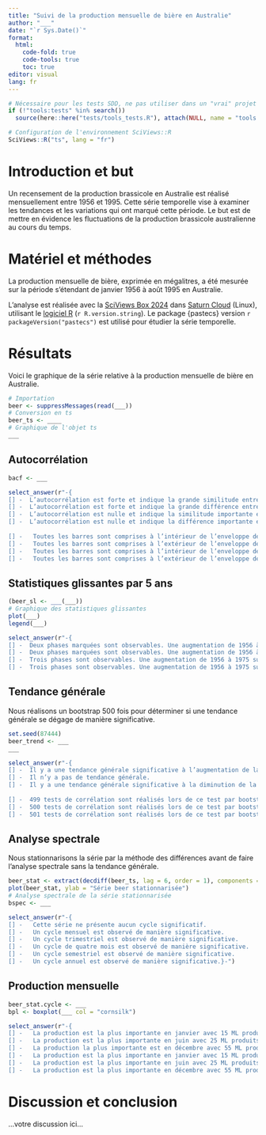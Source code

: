 ```yaml
---
title: "Suivi de la production mensuelle de bière en Australie"
author: "___"
date: "`r Sys.Date()`"
format:
  html:
    code-fold: true
    code-tools: true
    toc: true
editor: visual
lang: fr
---
```


```r
# Nécessaire pour les tests SDD, ne pas utiliser dans un "vrai" projet
if (!"tools:tests" %in% search())
  source(here::here("tests/tools_tests.R"), attach(NULL, name = "tools:tests"))

# Configuration de l'environnement SciViews::R
SciViews::R("ts", lang = "fr")
```

# Introduction et but

Un recensement de la production brassicole en Australie est réalisé mensuellement entre 1956 et 1995. Cette série temporelle vise à examiner les tendances et les variations qui ont marqué cette période. Le but est de mettre en évidence les fluctuations de la production brassicole australienne au cours du temps.

# Matériel et méthodes

La production mensuelle de bière, exprimée en mégalitres, a été mesurée sur la période s'étendant de janvier 1956 à août 1995 en Australie.

L'analyse est réalisée avec la [SciViews Box 2024](https://www.sciviews.org/software/svbox/) dans [Saturn Cloud](https://saturncloud.io) (Linux), utilisant le [logiciel R](https://www.r-project.org) (`r R.version.string`). Le package {pastecs} version `r packageVersion("pastecs")` est utilisé pour étudier la série temporelle.

# Résultats

Voici le graphique de la série relative à la production mensuelle de bière en Australie.

<!--% Importez le jeu de données `beer.csv` qui est dans le dossier `data`. Transformez-le en objet **ts** que vous nommerez `beer_ts`. Assurez-vous d'obtenir un objet dont la classe principale est **ts** et non **mts**. Définissez judicieusement le début, la fin et la fréquence de la série. Affichez le graphique de votre objet **ts**. Ajoutez les labels suivants "Temps [année]" et "Production mensuelle de bière [ML]". -->

```r
# Importation 
beer <- suppressMessages(read(___))
# Conversion en ts
beer_ts <- ____
# Graphique de l'objet ts
___
```

## Autocorrélation

<!--% Représentez graphiquement l'autocorrélation de la série. -->

```r
bacf <- ___
```

```r
select_answer(r"-{
[] -  L’autocorrélation est forte et indique la grande similitude entre la série initiale et la série décalée.
[] -  L’autocorrélation est forte et indique la grande différence entre la série initiale et la série décalée.
[] -  L’autocorrélation est nulle et indique la similitude importante entre la série initiale et la série décalée.
[] -  L’autocorrélation est nulle et indique la différence importante entre la série initiale et la série décalée.
  
[] -   Toutes les barres sont comprises à l’intérieur de l’enveloppe de confiance à 5%.
[] -   Toutes les barres sont comprises à l’extérieur de l’enveloppe de confiance à 5%.
[] -   Toutes les barres sont comprises à l’intérieur de l’enveloppe de confiance à 95%.
[] -   Toutes les barres sont comprises à l’extérieur de l’enveloppe de confiance à 95%.}-")
```

## Statistiques glissantes par 5 ans

<!--% Calculez des statistiques pertinentes pour cette série. Découpez votre série en pas de temps de 5 ans. Réalisez ensuite un graphique de ces statistiques en y intégrant les médianes par bloc. Ajoutez des labels et une légende en français. -->

```r
(beer_sl <- ___(___))
# Graphique des statistiques glissantes
plot(___)
legend(___)
```

```r
select_answer(r"-{
[] -  Deux phases marquées sont observables. Une augmentation de 1956 à 1980 suivi par une diminution similaire à l’augmentation de la production.
[] -  Deux phases marquées sont observables. Une augmentation de 1956 à 1980 suivis par une diminution légère.
[] -  Trois phases sont observables. Une augmentation de 1956 à 1975 suivis par une phase stationnaire de 10 ans puis d’une diminution similaire à l’augmentation initiale de la production.
[] -  Trois phases sont observables. Une augmentation de 1956 à 1975 suivis par une phase stationnaire de 10 ans puis d’une diminution légère de la production.}-")
```

## Tendance générale

Nous réalisons un bootstrap 500 fois pour déterminer si une tendance générale se dégage de manière significative.

<!--%  Effectuez un test de tendance générale par bootstrap avec une valeur de R de 500. Visualisez les résultats du test à l'aide de graphiques. -->

```r
set.seed(87444)
beer_trend <- ___
___
```

```r
select_answer(r"-{
[] -  Il y a une tendance générale significative à l’augmentation de la série.
[] -  Il n’y a pas de tendance générale.
[] -  Il y a une tendance générale significative à la diminution de la série.
  
[] -  499 tests de corrélation sont réalisés lors de ce test par bootstrap.
[] -  500 tests de corrélation sont réalisés lors de ce test par bootstrap.
[] -  501 tests de corrélation sont réalisés lors de ce test par bootstrap.}-")
```

## Analyse spectrale

Nous stationnarisons la série par la méthode des différences avant de faire l'analyse spectrale sans la tendance générale.

<!--%  Effectuez une analyse spectrale de votre série. Réalisez un périodogramme lissé avec des valeurs de 3 et de 5. Le code prérempli permet de stationnariser la série (il sera étudié au module 5 et vous n'avez pas besoin de le comprendre, juste accepter que la série est stationnarisée). -->

```r
beer_stat <- extract(decdiff(beer_ts, lag = 6, order = 1), components = 1)
plot(beer_stat, ylab = "Série beer stationnarisée")
# Analyse spectrale de la série stationnarisée
bspec <- ___
```

```r
select_answer(r"-{
[] -   Cette série ne présente aucun cycle significatif.
[] -   Un cycle mensuel est observé de manière significative.
[] -   Un cycle trimestriel est observé de manière significative.
[] -   Un cycle de quatre mois est observé de manière significative.
[] -   Un cycle semestriel est observé de manière significative.
[] -   Un cycle annuel est observé de manière significative.}-")
```

## Production mensuelle

<!--% Réalisez un graphique en boites de dispersion parallèles (une boite de dispersion par mois) de la composante stationnarisée `beer_stat`. -->

```r
beer_stat.cycle <- ___
bpl <- boxplot(___ col = "cornsilk")
```

```r
select_answer(r"-{
[] -   La production est la plus importante en janvier avec 15 ML produits.
[] -   La production est la plus importante en juin avec 25 ML produits.
[] -   La production la plus importante est en décembre avec 55 ML produits.
[] -   La production est la plus importante en janvier avec 15 ML produits en plus par rapport à l'année (valeur médiane).
[] -   La production est la plus importante en juin avec 25 ML produits en plus par rapport à l'année (valeur médiane).
[] -   La production est la plus importante en décembre avec 55 ML produits en plus par rapport à l'année (valeur médiane).}-")
```

# Discussion et conclusion

<!--% Indiquez ci-dessous en 3 à 4 phrases les caractéristiques importantes de cette série spatio-temporelle. -->

...votre discussion ici...
